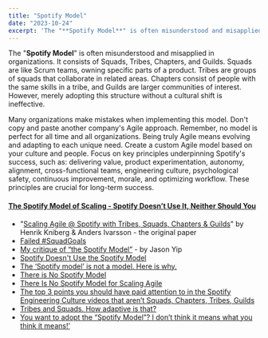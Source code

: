 ```yaml
---
title: "Spotify Model"
date: "2023-10-24"
excerpt: 'The "**Spotify Model**" is often misunderstood and misapplied in organizations. It'
---
```


The "**Spotify Model**" is often misunderstood and misapplied in organizations. It consists of Squads, Tribes, Chapters, and Guilds. Squads are like Scrum teams, owning specific parts of a product. Tribes are groups of squads that collaborate in related areas. Chapters consist of people with the same skills in a tribe, and Guilds are larger communities of interest. However, merely adopting this structure without a cultural shift is ineffective.

Many organizations make mistakes when implementing this model. Don't copy and paste another company's Agile approach. Remember, no model is perfect for all time and all organizations. Being truly Agile means evolving and adapting to each unique need. Create a custom Agile model based on your culture and people. Focus on key principles underpinning Spotify's success, such as: delivering value, product experimentation, autonomy, alignment, cross-functional teams, engineering culture, psychological safety, continuous improvement, morale, and optimizing workflow. These principles are crucial for long-term success.

#### [The Spotify Model of Scaling - Spotify Doesn’t Use It, Neither Should You](/blog/the-spotify-model-of-scaling-spotify-doesnt-use-it-neither-should-you)

<HighlightBox heading="Resource Links" variant="resourceLinks">

- "[Scaling Agile @ Spotify with Tribes, Squads, Chapters & Guilds](https://blog.crisp.se/wp-content/uploads/2012/11/SpotifyScaling.pdf)" by Henrik Kniberg & Anders Ivarsson - the original paper
- [Failed #SquadGoals](https://www.jeremiahlee.com/posts/failed-squad-goals/)
- [My critique of “the Spotify Model”](https://jchyip.medium.com/my-critique-of-the-spotify-model-part-1-197d335ef7af) - by Jason Yip
- [Spotify Doesn't Use the Spotify Model](https://www.agility11.com/blog/2020/6/22/spotify-doesnt-use-the-spotify-model)
- [The ‘Spotify model’ is not a model. Here is why.](https://www.sprintzero.nl/2017/03/24/the-spotify-model-is-not-a-model-here-is-why/)
- [There is No Spotify Model](https://www.infoq.com/presentations/spotify-culture-stc/)
- [There Is No Spotify Model for Scaling Agile](https://vitalitychicago.com/blog/there-is-no-spotify-model-for-scaling-agile/)
- [The top 3 points you should have paid attention to in the Spotify Engineering Culture videos that aren’t Squads, Chapters, Tribes, Guilds](https://jchyip.medium.com/the-top-3-points-you-should-have-paid-attention-to-in-the-spotify-engineering-culture-videos-that-f936a512fb3b)
- [Tribes and Squads. How adaptive is that?](https://www.orgtopologies.com/post/tribes-and-squads-how-adaptive-is-that)
- [You want to adopt the “Spotify Model”? I don’t think it means what you think it means!’](https://medium.com/serious-scrum/you-want-to-adopt-the-spotify-model-i-dont-think-it-means-what-you-think-it-means-7df4316081f)
</HighlightBox>
